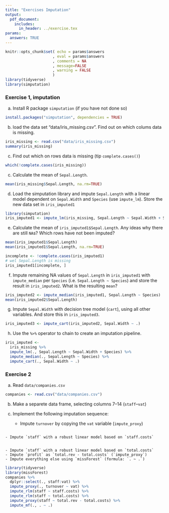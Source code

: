 ```yaml
---
title: "Exercises Imputation"
output: 
  pdf_document:
    includes:
      in_header: ../exercise.tex
params:
  answers: TRUE
---
```


```r
knitr::opts_chunk$set( echo = params$answers
                     , eval = params$answers
                     , comments = NA
                     , message=FALSE
                     , warning = FALSE
                     )
library(tidyverse)
library(simputation)
```


### Exercise 1, imputation

a) Install R package `simputation` (if you have not done so)

```r
install.packages("simputation", dependencies = TRUE)
```

b) load the data set "data/iris_missing.csv". 
Find out on which colums data is missing. 

```r
iris_missing <- read.csv("data/iris_missing.csv")
summary(iris_missing)
```

c) Find out which on rows data is missing (tip `complete.cases()`)

```r
which(!complete.cases(iris_missing))
```


c) Calculate the mean of `Sepal.Length`.

```r
mean(iris_missing$Sepal.Length, na.rm=TRUE)
```


d) Load the simputation library and impute `Sepal.Length` with a linear model dependent
on `Sepal.Width` and `Species` (use `impute_lm`). Store the new data set in 
`iris_imputed1`

```r
library(simputation)
iris_imputed1 <- impute_lm(iris_missing, Sepal.Length ~ Sepal.Width + Species)
```


e) Calculate the mean of `iris_imputed1$Sepal.Length`. Any ideas why there are still `NA`s? Which rows have not been imputed?

```r
mean(iris_imputed1$Sepal.Length)
mean(iris_imputed1$Sepal.Length, na.rm=TRUE)

incomplete <- !complete.cases(iris_imputed1)
# wel Sepal.Length is missing
iris_imputed1[incomplete, ]
```


f) Impute remaining NA values of  `Sepal.Length` in `iris_imputed1` with `impute_median` per `Species` (i.e. `Sepal.Length ~ Species`) and store the result in `iris_imputed2`. 
What is the resulting `mean`?

```r
iris_imputed2 <- impute_median(iris_imputed1, Sepal.Length ~ Species)
mean(iris_imputed2$Sepal.Length)
```


g) Impute `Sepal.Width` with decision tree model (`cart`), using all other variables.
And store this in `iris_imputed3`.

```r
iris_imputed3 <- impute_cart(iris_imputed2, Sepal.Width ~ .)
```


h) Use the `%>%` operator to chain to create an imputation pipeline.

```r
iris_imputed <- 
  iris_missing %>% 
  impute_lm(., Sepal.Length ~ Sepal.Width + Species) %>% 
  impute_median(., Sepal.Length ~ Species) %>% 
  impute_cart(., Sepal.Width ~ .)
```


### Exercise 2

a) Read `data/companies.csv`

```r
companies <- read.csv("data/companies.csv")
```


b) Make a separete data frame, selecting columns 7--14 (`staff`--`vat`)

c) Implement the following imputation sequence:
    - Impute `turnover` by copying the `vat` variable (`impute_proxy`)
    
```r
```
    
    - Impute `staff` with a robust linear model based on `staff.costs`
    
```r

```
  
    - Impute `staff` with a robust linear model based on `total.costs`
    - Impute `profit` as `total.rev - total.costs` (`impute_proxy`)
    - Impute everything else using `missForest` (formula: `. ~ .`)
```r
library(tidyverse)
library(missForest)
companies %>% 
  dplyr::select(., staff:vat) %>% 
  impute_proxy(., turnover ~ vat) %>% 
  impute_rlm(staff ~ staff.costs) %>% 
  impute_rlm(staff ~ total.costs) %>% 
  impute_proxy(staff ~ total.rev - total.costs) %>% 
  impute_mf(., . ~ .)
```
